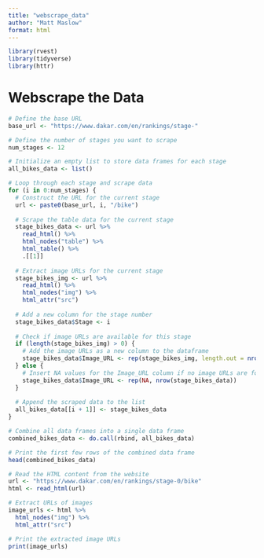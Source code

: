 ```yaml
---
title: "webscrape_data"
author: "Matt Maslow"
format: html
---
```



```r
library(rvest)
library(tidyverse)
library(httr)
```


# Webscrape the Data

```r
# Define the base URL
base_url <- "https://www.dakar.com/en/rankings/stage-"

# Define the number of stages you want to scrape
num_stages <- 12

# Initialize an empty list to store data frames for each stage
all_bikes_data <- list()

# Loop through each stage and scrape data
for (i in 0:num_stages) {
  # Construct the URL for the current stage
  url <- paste0(base_url, i, "/bike")
  
  # Scrape the table data for the current stage
  stage_bikes_data <- url %>%
    read_html() %>%
    html_nodes("table") %>%
    html_table() %>%
    .[[1]]
  
  # Extract image URLs for the current stage
  stage_bikes_img <- url %>% 
    read_html() %>%
    html_nodes("img") %>%
    html_attr("src")
  
  # Add a new column for the stage number
  stage_bikes_data$Stage <- i
  
  # Check if image URLs are available for this stage
  if (length(stage_bikes_img) > 0) {
    # Add the image URLs as a new column to the dataframe
    stage_bikes_data$Image_URL <- rep(stage_bikes_img, length.out = nrow(stage_bikes_data))
  } else {
    # Insert NA values for the Image_URL column if no image URLs are found
    stage_bikes_data$Image_URL <- rep(NA, nrow(stage_bikes_data))
  }
  
  # Append the scraped data to the list
  all_bikes_data[[i + 1]] <- stage_bikes_data
}

# Combine all data frames into a single data frame
combined_bikes_data <- do.call(rbind, all_bikes_data)

# Print the first few rows of the combined data frame
head(combined_bikes_data)
```

```r
# Read the HTML content from the website
url <- "https://www.dakar.com/en/rankings/stage-0/bike"
html <- read_html(url)

# Extract URLs of images
image_urls <- html %>%
  html_nodes("img") %>%
  html_attr("src")

# Print the extracted image URLs
print(image_urls)
```






